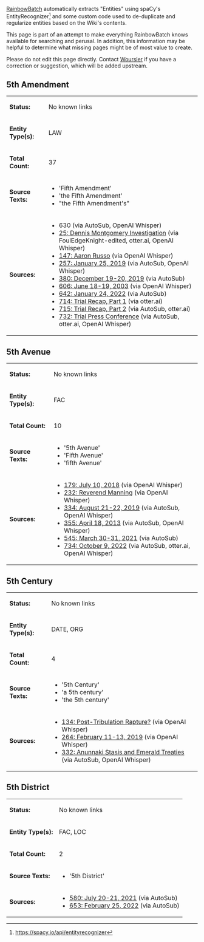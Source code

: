 [[User:RainbowBatch | RainbowBatch]] automatically extracts "Entities" using spaCy's EntityRecognizer<ref>https://spacy.io/api/entityrecognizer</ref> and some custom code used to de-duplicate and regularize entities based on the Wiki's contents.

This page is part of an attempt to make everything RainbowBatch knows available for searching and perusal. In addition, this information may be helpful to determine what missing pages might be of most value to create.

Please do not edit this page directly. Contact [[User:Woursler | Woursler]] if you have a correction or suggestion, which will be added upstream.

==5th Amendment==
{| class="fandom-table"
|'''Status:'''
|No known links
|-
|'''Entity Type(s):'''
|LAW
|-
|'''Total Count:'''
|37
|-
|'''Source Texts:'''
|

*'Fifth Amendment'
*'the Fifth Amendment'
*"the Fifth Amendment's"

|-
|'''Sources:'''
|

*630 (via AutoSub, OpenAI Whisper)
*[[25: Dennis Montgomery Investigation]] (via FoulEdgeKnight-edited, otter.ai, OpenAI Whisper)
*[[147: Aaron Russo]] (via OpenAI Whisper)
*[[257: January 25, 2019]] (via AutoSub, OpenAI Whisper)
*[[380: December 19-20, 2019]] (via AutoSub)
*[[606: June 18-19, 2003]] (via OpenAI Whisper)
*[[642: January 24, 2022]] (via AutoSub)
*[[714: Trial Recap, Part 1]] (via otter.ai)
*[[715: Trial Recap, Part 2]] (via AutoSub, otter.ai)
*[[732: Trial Press Conference]] (via AutoSub, otter.ai, OpenAI Whisper)

|}

==5th Avenue==
{| class="fandom-table"
|'''Status:'''
|No known links
|-
|'''Entity Type(s):'''
|FAC
|-
|'''Total Count:'''
|10
|-
|'''Source Texts:'''
|

*'5th Avenue'
*'Fifth Avenue'
*'fifth Avenue'

|-
|'''Sources:'''
|

*[[179: July 10, 2018]] (via OpenAI Whisper)
*[[232: Reverend Manning]] (via OpenAI Whisper)
*[[334: August 21-22, 2019]] (via AutoSub, OpenAI Whisper)
*[[355: April 18, 2013]] (via AutoSub, OpenAI Whisper)
*[[545: March 30-31, 2021]] (via AutoSub)
*[[734: October 9, 2022]] (via AutoSub, otter.ai, OpenAI Whisper)

|}

==5th Century==
{| class="fandom-table"
|'''Status:'''
|No known links
|-
|'''Entity Type(s):'''
|DATE, ORG
|-
|'''Total Count:'''
|4
|-
|'''Source Texts:'''
|

*'5th Century'
*'a 5th century'
*'the 5th century'

|-
|'''Sources:'''
|

*[[134: Post-Tribulation Rapture?]] (via OpenAI Whisper)
*[[264: February 11-13, 2019]] (via OpenAI Whisper)
*[[332: Anunnaki Stasis and Emerald Treaties]] (via AutoSub, OpenAI Whisper)

|}

==5th District==
{| class="fandom-table"
|'''Status:'''
|No known links
|-
|'''Entity Type(s):'''
|FAC, LOC
|-
|'''Total Count:'''
|2
|-
|'''Source Texts:'''
|

*'5th District'

|-
|'''Sources:'''
|

*[[580: July 20-21, 2021]] (via AutoSub)
*[[653: February 25, 2022]] (via AutoSub)

|}
